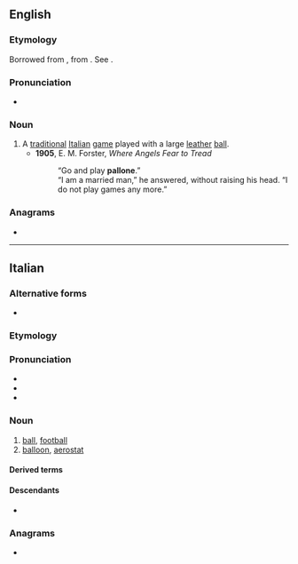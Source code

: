 {{also|Pallone}}
==English==

===Etymology===
Borrowed from {{bor|en|it|pallone||large ball}}, from {{m|it|palla||ball}}. See {{m|en|balloon}}.

===Pronunciation===
* {{rhymes|en|əʊni}}

===Noun===
{{en-noun|-}}

# A [[traditional]] [[Italian]] [[game]] played with a large [[leather]] [[ball]].
#* '''1905''', E. M. Forster, ''Where Angels Fear to Tread''
#*: “Go and play '''pallone'''.”<br>“I am a married man,” he answered, without raising his head. “I do not play games any more.”

===Anagrams===
* {{anagrams|en|a=aellnop|pleonal|pœnall}}

----

==Italian==

===Alternative forms===
* {{alter|it|balone|ballone||northern}}

===Etymology===
{{suffix|it|palla|one}}

===Pronunciation===
* {{IPA|it|/pal.ˈlo.ne/|[pal.ˈloː.ne]}}
* {{rhymes|it|one}}
* {{hyphenation|it|pal|ló|ne}}

===Noun===
{{it-noun|m}}

# [[ball]], [[football]]
# [[balloon]], [[aerostat]]

====Derived terms====
{{der3|it|{{l|it|pallone sonda||weather balloon}}}}

====Descendants====
* {{desctree|bor=1|frm|ballon|q=via northern variants}}

===Anagrams===
* {{l|it|panello}}